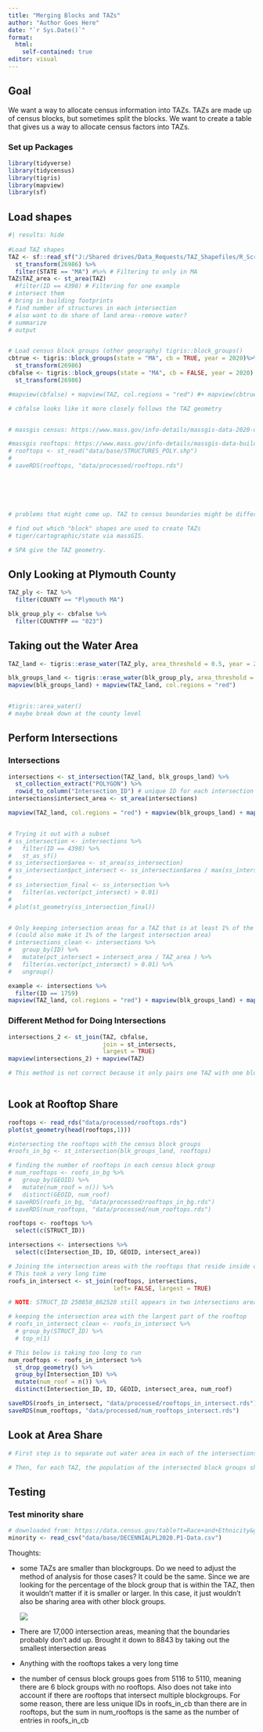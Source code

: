 ```yaml
---
title: "Merging Blocks and TAZs"
author: "Author Goes Here"
date: "`r Sys.Date()`"
format: 
  html: 
    self-contained: true
editor: visual
---
```


## Goal

We want a way to allocate census information into TAZs. TAZs are made up of census blocks, but sometimes split the blocks. We want to create a table that gives us a way to allocate census factors into TAZs.

### Set up Packages

```r
library(tidyverse)
library(tidycensus)
library(tigris)
library(mapview)
library(sf)
```

## Load shapes

```r
#| results: hide
 
#Load TAZ shapes
TAZ <- sf::read_sf("J:/Shared drives/Data_Requests/TAZ_Shapefiles/R_Script/out/geopackage/TAZ19.gpkg") %>% 
  st_transform(26986) %>% 
  filter(STATE == "MA") #%>% # Filtering to only in MA
TAZ$TAZ_area <- st_area(TAZ)
  #filter(ID == 4398) # Filtering for one example
# intersect them
# bring in building footprints
# find number of structures in each intersection
# also want to do share of land area--remove water?
# summarize
# output


# Load census block groups (other geography) tigris::block_groups()
cbtrue <- tigris::block_groups(state = "MA", cb = TRUE, year = 2020)%>% 
  st_transform(26986)
cbfalse <- tigris::block_groups(state = "MA", cb = FALSE, year = 2020) %>% 
  st_transform(26986)

#mapview(cbfalse) + mapview(TAZ, col.regions = "red") #+ mapview(cbtrue, col.regions = "yellow")

# cbfalse looks like it more closely follows the TAZ geometry


# massgis census: https://www.mass.gov/info-details/massgis-data-2020-us-census

#massgis rooftops: https://www.mass.gov/info-details/massgis-data-building-structures-2-d
# rooftops <- st_read("data/base/STRUCTURES_POLY.shp")
# 
# saveRDS(rooftops, "data/processed/rooftops.rds")






# problems that might come up. TAZ to census boundaries might be different (like microscopically different).

# find out which "block" shapes are used to create TAZs
# tiger/cartographic/state via massGIS.

# SPA give the TAZ geometry.
```

## Only Looking at Plymouth County

```r
TAZ_ply <- TAZ %>% 
  filter(COUNTY == "Plymouth MA")

blk_group_ply <- cbfalse %>% 
  filter(COUNTYFP == "023")
```

## Taking out the Water Area

```r

TAZ_land <- tigris::erase_water(TAZ_ply, area_threshold = 0.5, year = 2020)

blk_groups_land <- tigris::erase_water(blk_group_ply, area_threshold = 0.5, year = 2020)
mapview(blk_groups_land) + mapview(TAZ_land, col.regions = "red")


#tigris::area_water()
# maybe break down at the county level
```

## Perform Intersections

### Intersections

```r
intersections <- st_intersection(TAZ_land, blk_groups_land) %>% 
  st_collection_extract("POLYGON") %>% 
  rowid_to_column("Intersection_ID") # unique ID for each intersection geometry
intersections$intersect_area <- st_area(intersections)

mapview(TAZ_land, col.regions = "red") + mapview(blk_groups_land) + mapview(intersections, zcol = "Intersection_ID")


# Trying it out with a subset
# ss_intersection <- intersections %>% 
#   filter(ID == 4398) %>% 
#   st_as_sf() 
# ss_intersection$area <- st_area(ss_intersection)
# ss_intersection$pct_intersect <- ss_intersection$area / max(ss_intersection$area)
# 
# ss_intersection_final <- ss_intersection %>% 
#   filter(as.vector(pct_intersect) > 0.01)
# 
# plot(st_geometry(ss_intersection_final))


# Only keeping intersection areas for a TAZ that is at least 1% of the TAZ area 
# (could also make it 1% of the largest intersection area)
# intersections_clean <- intersections %>% 
#   group_by(ID) %>% 
#   mutate(pct_intersect = intersect_area / TAZ_area ) %>% 
#   filter(as.vector(pct_intersect) > 0.01) %>% 
#   ungroup() 

```

```r
example <- intersections %>% 
  filter(ID == 1759) 
mapview(TAZ_land, col.regions = "red") + mapview(blk_groups_land) + mapview(example, zcol = "Intersection_ID")
```

### Different Method for Doing Intersections

```r
intersections_2 <- st_join(TAZ, cbfalse, 
                           join = st_intersects, 
                           largest = TRUE)
mapview(intersections_2) + mapview(TAZ)

# This method is not correct because it only pairs one TAZ with one block group, and also does not result in the geometry of the intersection, only the TAZ



```

## Look at Rooftop Share

```r
rooftops <- read_rds("data/processed/rooftops.rds")
plot(st_geometry(head(rooftops,1)))

#intersecting the rooftops with the census block groups
#roofs_in_bg <- st_intersection(blk_groups_land, rooftops)

# finding the number of rooftops in each census block group
# num_rooftops <- roofs_in_bg %>% 
#   group_by(GEOID) %>% 
#   mutate(num_roof = n()) %>%  
#   distinct(GEOID, num_roof)
# saveRDS(roofs_in_bg, "data/processed/rooftops_in_bg.rds")
# saveRDS(num_rooftops, "data/processed/num_rooftops.rds")

rooftops <- rooftops %>% 
  select(c(STRUCT_ID))

intersections <- intersections %>% 
  select(c(Intersection_ID, ID, GEOID, intersect_area))

# Joining the intersection areas with the rooftops that reside inside of them
# This took a very long time
roofs_in_intersect <- st_join(rooftops, intersections,
                              left= FALSE, largest = TRUE)

# NOTE: STRUCT_ID 250858_862528 still appears in two intersections areas, it is the only one.  

# keeping the intersection area with the largest part of the rooftop
# roofs_in_intersect_clean <- roofs_in_intersect %>%
  # group_by(STRUCT_ID) %>% 
  # top_n(1)  

# This below is taking too long to run
num_rooftops <- roofs_in_intersect %>% 
  st_drop_geometry() %>% 
  group_by(Intersection_ID) %>% 
  mutate(num_roof = n()) %>% 
  distinct(Intersection_ID, ID, GEOID, intersect_area, num_roof)

saveRDS(roofs_in_intersect, "data/processed/rooftops_in_intersect.rds")
saveRDS(num_rooftops, "data/processed/num_rooftops_intersect.rds")
```

## Look at Area Share

```r
# First step is to separate out water area in each of the intersections to determine what percentage of block group area should be applied to the population for that block group

# Then, for each TAZ, the population of the intersected block groups should be added up.

```

## Testing

### Test minority share

```r

# downloaded from: https://data.census.gov/table?t=Race+and+Ethnicity&g=0400000US25$1500000&tid=DECENNIALPL2020.P1
minority <- read_csv("data/base/DECENNIALPL2020.P1-Data.csv")

```

Thoughts:

-   some TAZs are smaller than blockgroups. Do we need to adjust the method of analysis for those cases? It could be the same. Since we are looking for the percentage of the block group that is within the TAZ, then it wouldn't matter if it is smaller or larger. In this case, it just wouldn't also be sharing area with other block groups.

    ![](images/image-779890944.png)

-   There are 17,000 intersection areas, meaning that the boundaries probably don't add up. Brought it down to 8843 by taking out the smallest intersection areas

-   Anything with the rooftops takes a very long time

-   the number of census block groups goes from 5116 to 5110, meaning there are 6 block groups with no rooftops. Also does not take into account if there are rooftops that intersect multiple blockgroups. For some reason, there are less unique IDs in roofs_in_cb than there are in rooftops, but the sum in num_rooftops is the same as the number of entries in roofs_in_cb

